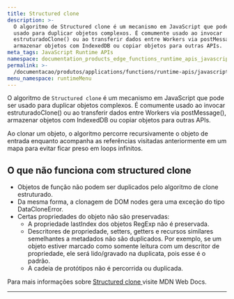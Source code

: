 ```yaml
---
title: Structured clone
description: >-
  O algoritmo de Structured clone é um mecanismo em JavaScript que pode ser
  usado para duplicar objetos complexos. É comumente usado ao invocar
  estruturadoClone() ou ao transferir dados entre Workers via postMessage(),
  armazenar objetos com IndexedDB ou copiar objetos para outras APIs.
meta_tags: JavaScript Runtime APIs
namespace: documentation_products_edge_functions_runtime_apis_javascript_structured_clone
permalink: >-
  /documentacao/produtos/applications/functions/runtime-apis/javascript/structured-clone/
menu_namespace: runtimeMenu
---
```


O algoritmo de `Structured clone` é um mecanismo em JavaScript que pode ser usado para duplicar objetos complexos. É comumente usado ao invocar estruturadoClone() ou ao transferir dados entre Workers via postMessage(), armazenar objetos com IndexedDB ou copiar objetos para outras APIs.

Ao clonar um objeto, o algoritmo percorre recursivamente o objeto de entrada enquanto acompanha as referências visitadas anteriormente em um mapa para evitar ficar preso em loops infinitos.

## O que não funciona com structured clone

- Objetos de função não podem ser duplicados pelo algoritmo de clone estruturado.
- Da mesma forma, a clonagem de DOM nodes gera uma exceção do tipo DataCloneError.
- Certas propriedades do objeto não são preservadas:
  - A propriedade lastIndex dos objetos RegExp não é preservada.
  - Descritores de propriedade, setters, getters e recursos similares semelhantes a metadados não são duplicados. Por exemplo, se um objeto estiver marcado como somente leitura com um descritor de propriedade, ele será lido/gravado na duplicata, pois esse é o padrão.
  - A cadeia de protótipos não é percorrida ou duplicada.

Para mais informações sobre [Structured clone ](https://developer.mozilla.org/en-US/docs/Web/API/Web_Workers_API/Structured_clone_algorithm) visite MDN Web Docs.





---

